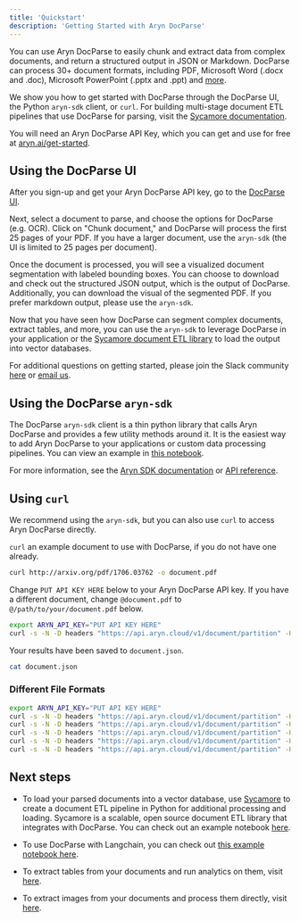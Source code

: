 ```yaml
---
title: 'Quickstart'
description: 'Getting Started with Aryn DocParse'
---
```


You can use Aryn DocParse to easily chunk and extract data from complex documents, and return a structured output in JSON or Markdown. DocParse can process 30+ document formats, including PDF, Microsoft Word (.docx and .doc), Microsoft PowerPoint (.pptx and .ppt) and [more](docparse/formats_supported).

We show you how to get started with DocParse through the DocParse UI, the Python ``aryn-sdk`` client, or ``curl``. For building multi-stage document ETL pipelines that use DocParse for parsing, visit the [Sycamore documentation](https://sycamore.readthedocs.io/en/stable/).

You will need an Aryn DocParse API Key, which you can get and use for free at [aryn.ai/get-started](https://www.aryn.ai/get-started).

## Using the DocParse UI

After you sign-up and get your Aryn DocParse API key, go to the [DocParse UI](http://app.aryn.ai/docparse/). 

Next, select a document to parse, and choose the options for DocParse (e.g. OCR). Click on "Chunk document," and DocParse will process the first 25 pages of your PDF. If you have a larger document, use the ``aryn-sdk`` (the UI is limited to 25 pages per document).

Once the document is processed, you will see a visualized document segmentation with labeled bounding boxes. You can choose to download and check out the structured JSON output, which is the output of DocParse. Additionally, you can download the visual of the segmented PDF. If you prefer markdown output, please use the ``aryn-sdk``.

Now that you have seen how DocParse can segment complex documents, extract tables, and more, you can use the ``aryn-sdk`` to leverage DocParse in your application or the [Sycamore document ETL library](https://github.com/aryn-ai/sycamore) to load the output into vector databases. 

For additional questions on getting started, please join the Slack community [here](https://join.slack.com/t/sycamore-ulj8912/shared_invite/zt-23sv0yhgy-MywV5dkVQ~F98Aoejo48Jg) or [email us](mailto:info@aryn.ai).

## Using the DocParse ``aryn-sdk``

The DocParse ``aryn-sdk`` client is a thin python library that calls Aryn DocParse and provides a few utility methods around it. It is the easiest way to add Aryn DocParse to your applications or custom data processing pipelines. You can view an example in [this notebook](https://github.com/aryn-ai/sycamore/blob/main/notebooks/ArynPartitionerPython.ipynb).

For more information, see the [Aryn SDK documentation](docparse/aryn_sdk) or [API reference](api-reference/introduction). 


## Using ``curl``

We recommend using the ``aryn-sdk``, but you can also use ``curl`` to access Aryn DocParse directly.

``curl`` an example document to use with DocParse, if you do not have one already.

```bash
curl http://arxiv.org/pdf/1706.03762 -o document.pdf
```
Change ``PUT API KEY HERE`` below to your Aryn DocParse API key. If you have a different document, change ``@document.pdf`` to ``@/path/to/your/document.pdf`` below.

```bash
export ARYN_API_KEY="PUT API KEY HERE"
curl -s -N -D headers "https://api.aryn.cloud/v1/document/partition" -H "Authorization: Bearer $ARYN_API_KEY" -F "file=@document.pdf" | tee document.json
```
Your results have been saved to ``document.json``.

```bash
cat document.json
```

### Different File Formats

```bash
export ARYN_API_KEY="PUT API KEY HERE"
curl -s -N -D headers "https://api.aryn.cloud/v1/document/partition" -H "Authorization: Bearer $ARYN_API_KEY" -F "file=@document.pdf" | tee document.json
curl -s -N -D headers "https://api.aryn.cloud/v1/document/partition" -H "Authorization: Bearer $ARYN_API_KEY" -F "file=@document.docx" | tee document.json
curl -s -N -D headers "https://api.aryn.cloud/v1/document/partition" -H "Authorization: Bearer $ARYN_API_KEY" -F "file=@document.doc" | tee document.json
curl -s -N -D headers "https://api.aryn.cloud/v1/document/partition" -H "Authorization: Bearer $ARYN_API_KEY" -F "file=@document.pptx" | tee document.json
curl -s -N -D headers "https://api.aryn.cloud/v1/document/partition" -H "Authorization: Bearer $ARYN_API_KEY" -F "file=@document.ppt" | tee document.json
```

## Next steps

* To load your parsed documents into a vector database, use [Sycamore](https://github.com/aryn-ai/sycamore) to create a document ETL pipeline in Python for additional processing and loading. Sycamore is a scalable, open source document ETL library that integrates with DocParse. You can check out an example notebook [here](https://github.com/aryn-ai/sycamore/blob/main/notebooks/pinecone-writer.ipynb).

* To use DocParse with Langchain, you can check out [this example notebook here](https://github.com/aryn-ai/sycamore/blob/main/notebooks/ArynPartitionerWithLangchain.ipynb).

* To extract tables from your documents and run analytics on them, visit [here](docparse/tables).

* To extract images from your documents and process them directly, visit [here](docparse/images).